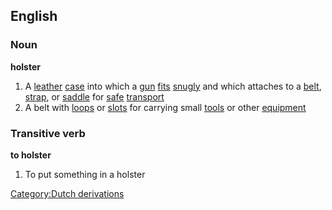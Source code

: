 ==English==
===Noun===
'''holster'''
#A [[leather]] [[case]] into which a [[gun]] [[fit]]s [[snugly]] and which attaches to a [[belt]], [[strap]], or [[saddle]] for [[safe]] [[transport]]
#A belt with [[loop]]s or [[slot]]s for carrying small [[tool]]s or other [[equipment]]
===Transitive verb===
'''to holster'''
#To put something in a holster
[[Category:Dutch derivations]]